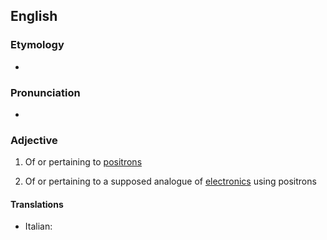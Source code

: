 ==English==

===Etymology===
* {{suffix|positron|ic}}

===Pronunciation===
* {{a|UK}} {{IPA|/pɒz.ɪˈtɹɒn.ɪk/}}

===Adjective===
{{wikipedia|positronic brain}}
{{en-adj|-}}

# Of or pertaining to [[positron]]s
# {{science fiction}} Of or pertaining to a supposed analogue of [[electronic]]s using positrons

====Translations====
{{trans-top}}
* Italian: {{t-|it|positronico}}
{{trans-mid}}
{{trans-bottom}}